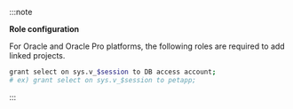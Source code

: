 :::note 

**Role configuration**

For Oracle and Oracle Pro platforms, the following roles are required to add linked projects. 

```bash
grant select on sys.v_$session to DB access account;
# ex) grant select on sys.v_$session to petapp;
```

:::
